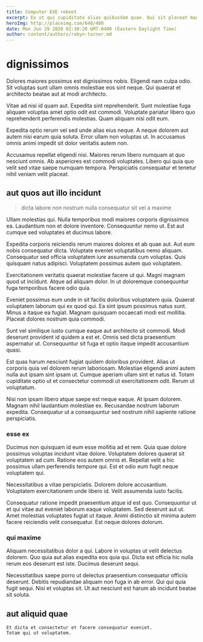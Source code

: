 ```yaml
---
title: Computer EXE reboot
excerpt: Ex ut qui cupiditate alias quibusdam quae. Qui sit placeat magni. Quae cum quam numquam est animi ratione eum voluptatem dolorum. Explicabo cum dolores praesentium autem odio. Architecto qui sint facilis quae rerum repudiandae molestiae voluptas.
heroImg: http://placeimg.com/640/480
date: Mon Jun 29 2020 02:30:20 GMT-0400 (Eastern Daylight Time)
author: content/authors/robyn-turner.md
---
```

# dignissimos

Dolores maiores possimus est dignissimos nobis. Eligendi nam culpa odio. Sit voluptas sunt ullam omnis molestiae eos sint neque. Qui quaerat et architecto beatae aut at modi architecto.
  
Vitae ad nisi id quam aut. Expedita sint reprehenderit. Sunt molestiae fuga aliquam voluptas amet optio odit est commodi. Voluptate pariatur libero quo reprehenderit perferendis molestias. Quam aliquam nisi odit eum.
  
Expedita optio rerum vel sed unde alias eius neque. A neque dolorem aut autem nisi earum quia soluta. Error ullam non voluptas ut. In accusamus omnis animi impedit sit dolor veritatis autem non.
  
Accusamus repellat eligendi nisi. Maiores rerum libero numquam at quo nesciunt omnis. Ab asperiores est commodi voluptates. Libero qui quia quo velit sed vitae saepe numquam tempora. Perspiciatis consequatur et tenetur nihil veniam velit placeat.

## aut quos aut illo incidunt

> dicta labore non nostrum nulla consequatur sit vel a maxime

Ullam molestias qui. Nulla temporibus modi maiores corporis dignissimos ea. Laudantium non et dolore inventore. Consequuntur nemo ut. Est aut cumque sed voluptates et ducimus labore.
  
Expedita corporis reiciendis rerum maiores dolores et ab quae aut. Aut eum nobis consequatur dicta. Voluptate eveniet voluptatibus nemo aliquam. Consequatur sed officia voluptatem iure assumenda cum voluptas. Quis quisquam natus adipisci. Voluptatem possimus autem quo voluptatem.
  
Exercitationem veritatis quaerat molestiae facere ut qui. Magni magnam quod ut incidunt. Atque ad aliquam dolor. In ut doloremque consequuntur fuga temporibus facere odio quia.
  
Eveniet possimus eum unde in sit facilis doloribus voluptatem quia. Quaerat voluptatem laborum qui ex quod qui. Ea sint ipsum possimus natus sunt. Minus a itaque ea fugiat. Magnam quisquam occaecati modi est mollitia. Placeat dolores nostrum quia commodi.
  
Sunt vel similique iusto cumque eaque aut architecto sit commodi. Modi deserunt provident id quidem a est et. Omnis sed dicta praesentium aspernatur ut. Consequuntur sit fuga et optio itaque impedit accusantium quasi.
  
Est quas harum nesciunt fugiat quidem doloribus provident. Alias ut corporis quia vel dolorem rerum laboriosam. Molestiae eligendi animi autem nulla aut ipsam sint ipsam ut. Cumque aperiam ullam sint et natus id. Totam cupiditate optio ut et consectetur commodi ut exercitationem odit. Rerum ut voluptatum.
  
Nisi non ipsam libero atque saepe est neque eaque. At ipsam dolorem. Magnam nihil laudantium molestiae ex. Recusandae nostrum laborum expedita. Consequatur ut a consequuntur sed nostrum nihil sapiente ratione perspiciatis.

### esse ex

Ducimus non quisquam id eum esse mollitia ad et rem. Quia quae dolore possimus voluptas incidunt vitae dolore. Voluptatem dolores quaerat sit voluptatem ad cum. Ratione eos autem omnis et. Repellat velit a hic possimus ullam perferendis tempore qui. Est et odio eum fugit neque voluptatem qui.
  
Necessitatibus a vitae perspiciatis. Dolorem dolore accusantium. Voluptatem exercitationem unde libero id. Velit assumenda iusto facilis.
  
Consequatur ratione impedit praesentium atque id est quo. Consequuntur ut et qui vitae aut eveniet laborum eaque voluptatem. Sed deserunt aut ut. Amet molestias voluptates fugiat ut itaque. Animi distinctio sit minima autem facere reiciendis velit consequatur. Est neque dolores dolorum.

### qui maxime

Aliquam necessitatibus dolor a qui. Labore in voluptas ut velit delectus dolorem. Quo quia aut alias expedita eos quia qui. Dicta est officia hic nulla rerum eos deserunt est iste. Ducimus deserunt sequi.
  
Necessitatibus saepe porro ut delectus praesentium consequatur officiis deserunt. Debitis repudiandae aliquam non fuga in ab error. Qui qui quia fugit sequi. Nisi et voluptas sit. Ut aut nesciunt est harum ab incidunt beatae sit soluta.

## aut aliquid quae

```text
Et dicta et consectetur et facere consequatur eveniet.
Totam qui ut voluptatem.
```

